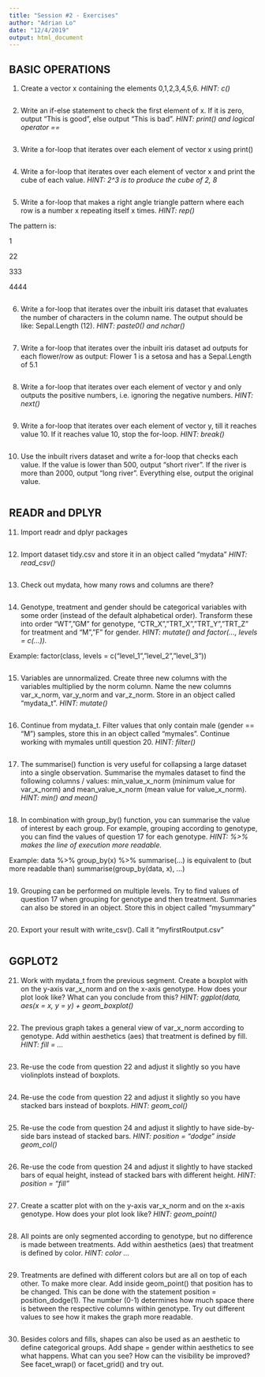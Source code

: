 ```yaml
---
title: "Session #2 - Exercises"
author: "Adrian Lo"
date: "12/4/2019"
output: html_document
---
```


## BASIC OPERATIONS

1.	Create a vector x containing the elements 0,1,2,3,4,5,6. *HINT: c()*

```r

```

2. Write an if-else statement to check the first element of x. If it is zero, output “This is good”, else output “This is bad”. *HINT: print() and logical operator ==*

```r

```

3. Write a for-loop that iterates over each element of vector x using print()

```r

```

4. Write a for-loop that iterates over each element of vector x and print the cube of each value. *HINT: 2^3 is to produce the cube of 2, 8*

```r

```

5.	Write a for-loop that makes a right angle triangle pattern where each row is a number x repeating itself x times. *HINT: rep()*

The pattern is:

1

22

333

4444

```r

```

6. Write a for-loop that iterates over the inbuilt iris dataset that evaluates the number of characters in the column name. The output should be like: Sepal.Length (12). *HINT: paste0() and nchar()*

```r

```

7. Write a for-loop that iterates over the inbuilt iris dataset ad outputs for each flower/row as output: Flower 1 is a setosa and has a Sepal.Length of 5.1

```r

```

8. Write a for-loop that iterates over each element of vector y and only outputs the positive numbers, i.e. ignoring the negative numbers. *HINT: next()*

```r

```

9. Write a for-loop that iterates over each element of vector y, till it reaches value 10. If it reaches value 10, stop the for-loop. *HINT: break()*

```r

```

10. Use the inbuilt rivers dataset and write a for-loop that checks each value. If the value is lower than 500, output “short river”. If the river is more than 2000, output “long river”. Everything else, output the original value.

```r

```

## READR and DPLYR

11. Import readr and dplyr packages

```r

```

12. Import dataset tidy.csv and store it in an object called "mydata" *HINT: read_csv()*

```r

```

13. Check out mydata, how many rows and columns are there?

```r

```

14.	Genotype, treatment and gender should be categorical variables with some order (instead of the default alphabetical order). Transform these into order “WT”,”GM” for genotype, “CTR_X”,”TRT_X”,”TRT_Y”,”TRT_Z” for treatment and “M”,”F” for gender. *HINT: mutate() and factor(..., levels = c(...)).*

Example: factor(class, levels = c(“level_1”,”level_2”,”level_3”))

```r

```

15.	Variables are unnormalized. Create three new columns with the variables multiplied by the norm column. Name the new columns var_x_norm, var_y_norm and var_z_norm. Store in an object called “mydata_t”. *HINT: mutate()*

```r

```

16.	Continue from mydata_t. Filter values that only contain male (gender == “M”) samples, store this in an object called “mymales”. Continue working with mymales untill question 20. *HINT: filter()*

```r

```

17.	The summarise() function is very useful for collapsing a large dataset into a single observation. Summarise the mymales dataset to find the following columns / values: min_value_x_norm (minimum value for var_x_norm) and mean_value_x_norm (mean value for value_x_norm). *HINT: min() and mean() *

```r

```

18.	In combination with group_by() function, you can summarise the value of interest by each group. For example, grouping according to genotype, you can find the values of question 17 for each genotype. *HINT: %>% makes the line of execution more readable.* 

Example:
data %>% group_by(x) %>% summarise(...)
is equivalent to (but more readable than)
summarise(group_by(data, x), ...)

```r

```

19.	Grouping can be performed on multiple levels. Try to find values of question 17 when grouping for genotype and then treatment. Summaries can also be stored in an object. Store this in object called “mysummary”

```r

```

20.	Export your result with write_csv(). Call it “myfirstRoutput.csv”

```r

```

## GGPLOT2

21.	Work with mydata_t from the previous segment. Create a boxplot with on the y-axis var_x_norm and on the x-axis genotype. How does your plot look like? What can you conclude from this? *HINT: ggplot(data, aes(x = x, y = y) + geom_boxplot()*

```r

```

22.	The previous graph takes a general view of var_x_norm according to genotype. Add within aesthetics (aes) that treatment is defined by fill. *HINT: fill = ...*

```r

```

23.	Re-use the code from question 22 and adjust it slightly so you have violinplots instead of boxplots.

```r

```

24.	Re-use the code from question 22 and adjust it slightly so you have stacked bars instead of boxplots. *HINT: geom_col()*

```r

```

25.	Re-use the code from question 24 and adjust it slightly to have side-by-side bars instead of stacked bars. *HINT: position = “dodge” inside geom_col()*

```r

```

26.	Re-use the code from question 24 and adjust it slightly to have stacked bars of equal height, instead of stacked bars with different height. *HINT: position = “fill”*

```r

```

27.	Create a scatter plot with on the y-axis var_x_norm and on the x-axis genotype. How does your plot look like? *HINT: geom_point()*

```r

```

28.	All points are only segmented according to genotype, but no difference is made between treatments. Add within aesthetics (aes) that treatment is defined by color. *HINT: color ...*

```r

```

29.	Treatments are defined with different colors but are all on top of each other. To make more clear. Add inside geom_point() that position has to be changed. This can be done with the statement position = position_dodge(1). The number (0-1) determines how much space there is between the respective columns within genotype. Try out different values to see how it makes the graph more readable.

```r

```

30.	Besides colors and fills, shapes can also be used as an aesthetic to define categorical groups. Add shape = gender within aesthetics to see what happens. What can you see? How can the visibility be improved? See facet_wrap() or facet_grid() and try out.

```r

```
